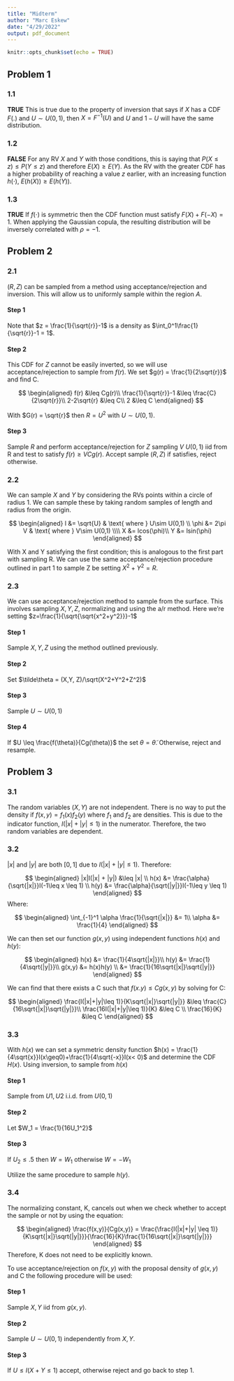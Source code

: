 ```yaml
---
title: "Midterm"
author: "Marc Eskew"
date: "4/29/2022"
output: pdf_document
---
```


```r
knitr::opts_chunk$set(echo = TRUE)
```

## Problem 1

### 1.1
**TRUE**  This is true due to the property of inversion that says if $X$ has a CDF $F(.)$ and $U \sim U(0,1)$, then $X = F^{-1}(U)$ and $U$ and $1-U$ will have the same distribution.

### 1.2
**FALSE** For any RV $X$ and $Y$ with those conditions, this is saying that $P(X \leq z) \leq P(Y \leq z)$ and therefore $E(X) \geq E(Y)$.  As the RV with the greater CDF has a higher probability of reaching a value $z$ earlier, with an increasing function $h(\cdot)$, $E(h(X)) \geq E(h(Y))$.  

### 1.3
**TRUE** If $f(\cdot)$ is symmetric then the CDF function must satisfy $F(X)+F(-X) = 1$.  When applying the Gaussian copula, the resulting distribution will be inversely correlated with $\rho = -1$.

## Problem 2

### 2.1
$(R,Z)$ can be sampled from a method using acceptance/rejection and inversion.  This will allow us to uniformly sample within the region $A$.

#### Step 1
Note that $z = \frac{1}{\sqrt{r}}-1$ is a density as $\int_0^1\frac{1}{\sqrt{r}}-1 = 1$.

#### Step 2
This CDF for $Z$ cannot be easily inverted, so we will use acceptance/rejection to sample from $f(r)$.  We set $g(r) = \frac{1}{2\sqrt{r}}$ and find C.

$$
\begin{aligned}
f(r) &\leq Cg(r)\\
\frac{1}{\sqrt{r}}-1 &\leq \frac{C}{2\sqrt{r}}\\
2-2\sqrt{r} &\leq C\\
2 &\leq C
\end{aligned}
$$

With $G(r) = \sqrt{r}$ then $R = U^2$ with $U \sim U(0,1)$.

#### Step 3
Sample $R$ and perform acceptance/rejection for $Z$ sampling $V ~ U(0,1)$ iid from R and test to satisfy $f(r) \geq VCg(r)$.  Accept sample $(R,Z)$ if satisfies, reject otherwise.

### 2.2

We can sample $X$ and $Y$ by considering the RVs points within a circle of radius 1.  We can sample these by taking random samples of length and radius from the origin.

$$
\begin{aligned}
l &= \sqrt{U} & \text{ where } U\sim U(0,1) \\
\phi &= 2\pi V & \text{ where } V\sim U(0,1) \\\\
X &= lcos(\phi)\\
Y &= lsin(\phi)
\end{aligned}
$$

With X and Y satisfying the first condition; this is analogous to the first part with sampling R.  We can use the same acceptance/rejection procedure outlined in part 1 to sample Z be setting $X^2 + Y^2 = R$.

### 2.3

We can use acceptance/rejection method to sample from the surface.  This involves sampling $X,Y,Z$, normalizing and using the a/r method.  Here we're setting $z=\frac{1}{\sqrt{\sqrt{x^2+y^2}}}-1$

#### Step 1
Sample $X, Y, Z$ using the method outlined previously.

#### Step 2
Set $\tilde\theta = (X,Y, Z)/\sqrt(X^2+Y^2+Z^2)$

#### Step 3
Sample $U \sim U(0,1)$

#### Step 4
If $U \leq \frac{f(\theta)}{Cg(\theta)}$ the set $\theta = \tilde\theta$. Otherwise, reject and resample.



## Problem 3

### 3.1
The random variables $(X,Y)$ are not independent.  There is no way to put the density if $f(x,y) = f_1(x)f_2(y)$ where $f_1$ and $f_2$ are densities.  This is due to the indicator function, $I(|x| + |y| \leq 1)$ in the numerator.  Therefore, the two random variables are dependent.

### 3.2

$|x|$ and $|y|$ are both $[0,1]$ due to $I(|x| + |y| \leq 1)$.  Therefore:

$$
\begin{aligned}
|x|I(|x| + |y|) &\leq |x| \\
h(x) &= \frac{\alpha}{\sqrt{|x|}}I(-1\leq x \leq 1) \\
h(y) &= \frac{\alpha}{\sqrt{|y|}}I(-1\leq y \leq 1) 
\end{aligned}
$$
Where:

$$
\begin{aligned}
\int_{-1}^1 \alpha \frac{1}{\sqrt{|x|}} &= 1\\
\alpha &= \frac{1}{4}
\end{aligned}
$$

We can then set our function $g(x,y)$ using independent functions $h(x)$ and $h(y)$:

$$
\begin{aligned}
h(x) &= \frac{1}{4\sqrt{|x|}}\\
h(y) &= \frac{1}{4\sqrt{|y|}}\\
g(x,y) &= h(x)h(y) \\
&= \frac{1}{16\sqrt{|x|}\sqrt{|y|}}
\end{aligned}
$$

We can find that there exists a C such that $f(x.y) \leq Cg(x,y)$ by solving for C:

$$
\begin{aligned}
\frac{I(|x|+|y|\leq 1)}{K\sqrt{|x|}\sqrt{|y|}} &\leq \frac{C}{16\sqrt{|x|}\sqrt{|y|}}\\
\frac{16I(|x|+|y|\leq 1)}{K} &\leq C \\
\frac{16}{K} &\leq C
\end{aligned}
$$



### 3.3

With $h(x)$ we can set a symmetric density function $h(x) = \frac{1}{4\sqrt{x}}I(x\geq0)+\frac{1}{4\sqrt{-x}}I(x< 0)$ and determine the CDF $H(x)$.  Using inversion, to sample from $h(x)$

#### Step 1
Sample from $U1, U2$ i.i.d. from $U(0,1)$

#### Step 2
Let $W_1 = \frac{1}{16U_1^2}$

#### Step 3
If $U_2 \leq .5$ then $W = W_1$ otherwise $W = -W_1$

Utilize the same procedure to sample $h(y)$.


### 3.4

The normalizing constant, K, cancels out when we check whether to accept the sample or not by using the equation:

$$
\begin{aligned}
\frac{f(x,y)}{Cg(x,y)} = \frac{\frac{I(|x|+|y| \leq 1)}{K\sqrt{|x|}\sqrt{|y|}}}{\frac{16}{K}\frac{1}{16\sqrt{|x|}\sqrt{|y|}}}
\end{aligned}
$$
Therefore, K does not need to be explicitly known.

To use acceptance/rejection on $f(x,y)$ with the proposal density of $g(x,y)$ and C the following procedure will be used:

#### Step 1
Sample $X,Y$ iid from $g(x,y)$.

#### Step 2
Sample $U \sim U(0,1)$ independently from $X, Y$.

#### Step 3
If $U \leq I(X+Y\leq 1)$ accept, otherwise reject and go back to step 1.



